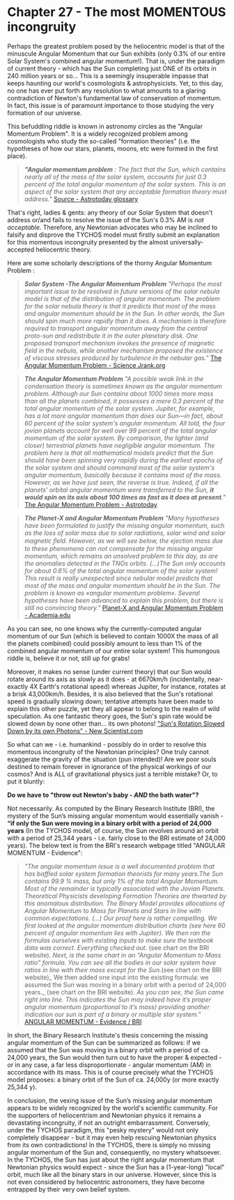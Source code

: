 Chapter 27 - The most MOMENTOUS incongruity
===========================================

Perhaps the greatest problem posed by the heliocentric model is that of the minuscule Angular Momentum that our Sun exhibits (only 0.3% of our entire Solar System's combined angular momentum!). That is, under the paradigm of current theory - which has the Sun completing just ONE of its orbits in 240 million years or so... This is a seemingly insuperable impasse that keeps haunting our world's cosmologists & astrophysicists. Yet, to this day, no one has ever put forth any resolution to what amounts to a glaring contradiction of Newton's fundamental law of conservation of momentum. In fact, this issue is of paramount importance to those studying the very formation of our universe.

This befuddling riddle is known in astronomy circles as the "Angular Momentum Problem". It is a widely recognized problem among cosmologists who study the so-called "formation theories" (i.e. the hypotheses of how our stars, planets, moons, etc were formed in the first place).

> _**"Angular momentum problem** : The fact that the Sun, which contains nearly all of the mass of the solar system, accounts for just 0.3 percent of the total angular momentum of the solar system. This is an aspect of the solar system that any acceptable formation theory must address."_
[Source - Astrotoday glossary](https://lifeng.lamost.org/courses/astrotoday/CHAISSON/GLOSSARY/GLOSS_A.HTM#angular%20momentum%20problem)

That's right, ladies & gents: any theory of our Solar System that doesn't address or/and fails to resolve the issue of the Sun's 0.3% AM is _not acceptable._ Therefore, any Newtonian advocates who may be inclined to falsify and disprove the TYCHOS model must firstly submit an explanation for this momentous incongruity presented by the almost universally-accepted heliocentric theory.  

Here are some scholarly descriptions of the thorny Angular Momentum Problem :

> _**Solar System -The Angular Momentum Problem**
"Perhaps the most important issue to be resolved in future versions of the solar nebula model is that of the distribution of angular momentum. The problem for the solar nebula theory is that it predicts that most of the mass and angular momentum should be in the Sun. In other words, the Sun should spin much more rapidly than it does. A mechanism is therefore required to transport angular momentum away from the central proto-sun and redistribute it in the outer planetary disk. One proposed transport mechanism invokes the presence of magnetic field in the nebula, while another mechanism proposed the existence of viscous stresses produced by turbulence in the nebular gas."_ [The Angular Momentum Problem - Science Jrank.org](https://science.jrank.org/pages/6266/Solar-System-angular-momentum-problem.html)

> _**The Angular Momentum Problem**
"A possible weak link in the condensation theory is sometimes known as the angular momentum problem. Although our Sun contains about 1000 times more mass than all the planets combined, it possesses a mere 0.3 percent of the total angular momentum of the solar system. Jupiter, for example, has a lot more angular momentum than does our Sun—in fact, about 60 percent of the solar system's angular momentum. All told, the four jovian planets account for well over 99 percent of the total angular momentum of the solar system. By comparison, the lighter (and closer) terrestrial planets have negligible angular momentum. The problem here is that all mathematical models predict that the Sun should have been spinning very rapidly during the earliest epochs of the solar system and should command most of the solar system's angular momentum, basically because it contains most of the mass. However, as we have just seen, the reverse is true. Indeed, if all the planets' orbital angular momentum were transferred to the Sun, **it would spin on its axis about 100 times as fast as it does at present**."_ [The Angular Momentum Problem - Astrotoday](https://lifeng.lamost.org/courses/astrotoday/CHAISSON/AT315/HTML/AT31505.HTM)

> _**The Planet-X and Angular Momentum Problem**
"Many hypotheses have been formulated to justify the missing angular momentum, such as the loss of solar mass due to solar radiations, solar wind and solar magnetic ﬁeld. However, as we will see below, the ejection mass due to these phenomena can not compensate for the missing angular momentum, which remains an unsolved problem to this day, as are the anomalies detected in the TNOs orbits. (...)The Sun only accounts for about 0.6% of the total angular momentum of the solar system! This result is really unexpected since nebular model predicts that most of the mass and angular momentum should be in the Sun. The problem is known as «angular momentum problem». Several hypotheses have been advanced to explain this problem, but there is still no convincing theory."_ [Planet-X and Angular Momentum Problem - Academia.edu](https://www.academia.edu/32890375/The_Planet-X_and_Angular_Momentum_Problem)

As you can see, no one knows why the currently-computed angular momentum of our Sun (which is believed to contain 1000X the mass of all the planets combined) could possibly amount to less than 1% of the combined angular momentum of our entire solar system! This humongous riddle is, believe it or not, still up for grabs!

Moreover, it makes no sense (under current theory) that our Sun would rotate around its axis as slowly as it does - at 6670km/h (incidentally, near-exactly 4X Earth's rotational speed) whereas Jupiter, for instance, rotates at a brisk 43,000km/h. Besides, it is also believed that the Sun's rotational speed is gradually slowing down; tentative attempts have been made to explain this other puzzle, yet they all appear to belong to the realm of wild speculation. As one fantastic theory goes, the Sun's spin rate would be slowed down by none other than... its own photons! ["Sun's Rotation Slowed Down by its own Photons" - New Scientist.com](https://www.newscientist.com/article/2120202-suns-rotation-is-slowed-down-by-its-own-photons/) 
 
So what can we - i.e. humankind - possibly do in order to resolve this momentous incongruity of the Newtonian principles? One truly cannot exaggerate the gravity of the situation (pun intended)! Are we poor souls destined to remain forever in ignorance of the physical workings of our cosmos? And is ALL of gravitational physics just a terrible mistake? Or, to put it bluntly:

**Do we have to "throw out Newton's baby - _AND_ the bath water"?**

Not necessarily. As computed by the Binary Research Institute (BRI), the mystery of the Sun’s missing angular momentum would essentially vanish - **“if only the Sun were moving in a binary orbit with a period of 24,000 years** (In the TYCHOS model, of course, the Sun revolves around an orbit with a period of 25,344 years - i.e. fairly close to the BRI estimate of 24,000 years). The below text is from the BRI's research webpage titled "ANGULAR MOMENTUM - Evidence":

> _"The angular momentum issue is a well documented problem that has baffled solar system formation theorists for many years.The Sun contains 99.9 % mass, but only 1% of the total Angular Momentum. Most of the remainder is typically associated with the Jovian Planets. Theoretical Physicists developing Formation Theories are thwarted by this anomalous distribution. The Binary Model provides allocations of Angular Momentum to Mass for Planets and Stars in line with common expectations. (...) Our proof here is rather compelling. We first looked at the angular momentum distribution charts (see here 60 percent of angular momentum lies with Jupiter). We then ran the formulas ourselves with existing inputs to make sure the textbook data was correct. Everything checked out._ (see chart on the BRI website). _Next, is the same chart in an “Angular Momentum to Mass ratio” formula. You can see all the bodies in our solar system have ratios in line with their mass except for the Sun._(see chart on the BRI website)_ We then added one input into the existing formula: we assumed the Sun was moving in a binary orbit with a period of 24,000 years._ (see chart on the BRI website). _As you can see, the Sun came right into line. This indicates the Sun may indeed have it’s proper angular momentum (proportional to it’s mass) providing another indication our sun is part of a binary or multiple star system."_ [ANGULAR MOMENTUM - Evidence / BRI](http://binaryresearchinstitute.com/bri/evidence/angular-momentum/) 


In short, the Binary Research Institute's thesis concerning the missing angular momentum of the Sun can be summarized as follows: if we assumed that the Sun was moving in a binary orbit with a period of ca. 24,000 years, the Sun would then turn out to have the proper & expected - or in any case, a far less disproportionate - angular momentum (AM) in accordance with its mass. This is of course precisely what the TYCHOS model proposes: a binary orbit of the Sun of ca. 24,000y (or more exactly 25,344 y).  

In conclusion, the vexing issue of the Sun’s missing angular momentum appears to be widely recognized by the world's scientific community. For the supporters of heliocentrism and Newtonian physics it remains a devastating incongruity, if not an outright embarrassment. Conversely, under the TYCHOS paradigm, this "pesky mystery" would not only completely disappear - but it may even help rescuing Newtonian physics from its own contradictions! In the TYCHOS, there is simply no missing angular momentum of the Sun and, consequently, no mystery whatsoever. In the TYCHOS, the Sun has just about the right angular momentum that Newtonian physics would expect - since the Sun has a (1-year-long) "local" orbit, much like all the binary stars in our universe. However, since this is not even considered by heliocentric astronomers, they have become entrapped by their very own belief system.


